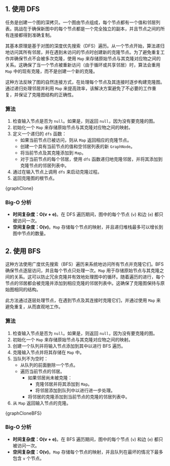

## 1. 使用 DFS

任务是创建一个图的深拷贝。一个图由节点组成，每个节点都有一个值和邻居列表。挑战在于确保新图中的每个节点都是一个完全独立的副本，并且节点之间的所有连接都得到准确复制。

其基本原理是基于对图的深度优先搜索（DFS）遍历。从一个节点开始，算法递归地访问其所有邻居，并在遇到未访问的节点时创建新的克隆节点。为了避免重复工作并确保节点不会被多次克隆，使用 `Map` 来存储原始节点与其克隆对应物之间的关系。这确保了当一个节点被重新访问（由于循环或共享邻居）时，算法会重用 `Map` 中的现有克隆，而不是创建一个新的克隆。

这种方法反映了图的自然连接方式，在处理每个节点及其连接时逐步构建克隆图。通过递归处理邻居并利用 `Map` 来提高效率，该解决方案避免了不必要的工作重复，并保证了克隆图结构的正确性。

### 算法

1. 检查输入节点是否为 `null`。如果是，则返回 `null`，因为没有要克隆的图。
2. 初始化一个 `Map` 来存储原始节点与其克隆对应物之间的映射。
3. 定义一个递归的 `dfs` 函数：
   * 如果当前节点已被访问，则从 `Map` 返回相应的克隆节点。
   * 创建一个具有当前节点的值和空邻居列表的新 `GraphNode`。
   * 将当前节点及其克隆添加到 `Map`。
   * 对于当前节点的每个邻居，使用 `dfs` 函数递归地克隆邻居，并将其添加到克隆节点的邻居列表中。
4. 通过在输入节点上调用 `dfs` 来启动克隆过程。
5. 返回克隆图的根节点。

<MDXCodeBlock>
  {graphClone}
</MDXCodeBlock>

### Big-O 分析

* **时间复杂度：O(v + e)**。在 DFS 遍历期间，图中的每个节点 (`v`) 和边 (`e`) 都只被访问一次。
* **空间复杂度：O(v)**。`Map` 存储每个节点的映射，并且递归堆栈最多可以增长到图中节点的数量。

## 2. 使用 BFS

这种方法使用广度优先搜索（BFS）遍历来系统地访问所有节点并克隆它们。BFS 确保节点逐层访问，并且每个节点只处理一次。`Map` 用于存储原始节点与其克隆之间的关系。这可以防止冗余克隆并有效地处理图中的循环。随着遍历的进行，每个节点的邻居都会被克隆并添加到相应克隆的邻居列表中。这确保了克隆图保持与原始图相同的结构。

此方法通过逐层处理节点，在遇到节点及其连接时克隆它们，并通过使用 `Map` 来避免重复，从而直观地工作。

### 算法

1. 检查输入节点是否为 `null`。如果是，则返回 `null`，因为没有要克隆的图。
2. 初始化一个 `Map` 来存储原始节点与其克隆对应物之间的映射。
3. 创建一个队列并将输入节点添加到其中以进行 BFS 遍历。
4. 克隆输入节点并将其存储在 `Map` 中。
5. 当队列不为空时：
   * 从队列的前面删除一个节点。
   * 遍历当前节点的邻居。
     * 如果邻居尚未被克隆：
       * 克隆邻居并将其添加到 `Map`。
       * 将邻居添加到队列中以进行进一步处理。
     * 将邻居的克隆添加到当前节点的克隆的邻居列表中。
6. 从 `Map` 返回输入节点的克隆。

<MDXCodeBlock>
  {graphCloneBFS}
</MDXCodeBlock>

### Big-O 分析

* **时间复杂度：O(v + e)**。在 BFS 遍历期间，图中的每个节点 (`v`) 和边 (`e`) 都只被访问一次。
* **空间复杂度：O(v)**。`Map` 存储每个节点的映射，并且队列在最坏的情况下最多包含 `v` 个节点。

